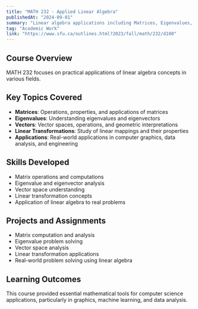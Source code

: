 ```yaml
---
title: "MATH 232 - Applied Linear Algebra"
publishedAt: "2024-09-01"
summary: "Linear algebra applications including Matrices, Eigenvalues, and Vectors."
tag: "Academic Work"
link: "https://www.sfu.ca/outlines.html?2023/fall/math/232/d100"
---
```


## Course Overview

MATH 232 focuses on practical applications of linear algebra concepts in various fields.

## Key Topics Covered

- **Matrices**: Operations, properties, and applications of matrices
- **Eigenvalues**: Understanding eigenvalues and eigenvectors
- **Vectors**: Vector spaces, operations, and geometric interpretations
- **Linear Transformations**: Study of linear mappings and their properties
- **Applications**: Real-world applications in computer graphics, data analysis, and engineering

## Skills Developed

- Matrix operations and computations
- Eigenvalue and eigenvector analysis
- Vector space understanding
- Linear transformation concepts
- Application of linear algebra to real problems

## Projects and Assignments

- Matrix computation and analysis
- Eigenvalue problem solving
- Vector space analysis
- Linear transformation applications
- Real-world problem solving using linear algebra

## Learning Outcomes

This course provided essential mathematical tools for computer science applications, particularly in graphics, machine learning, and data analysis. 